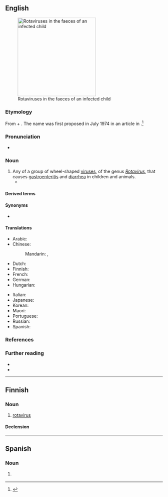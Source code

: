 {{also|Rotavirus|rotavírus}}
==English==
[[File:Multiple rotavirus particles.jpg|thumb|right|250px|Rotaviruses in the faeces of an infected child]]

===Etymology===
From {{bor|en|la|rota|t=wheel}} + {{m|en|virus}}. The name was first proposed in July 1974 in an article in ''{{w|The Lancet}}''.<ref>{{cite-journal|date=1974-07-13|author={{w|Thomas Henry Flewett|Flewett, T. H.}}, Bryden, A. S., Davies, H., Woode, G. N., Bridger, J. C., Derrick, J. M.|title=Relation between viruses from acute gastroenteritis of children and newborn calves|journal={{w|The Lancet}}|volume=304|issue=7872|doi=10.1016/S0140-6736(74)91631-6|page=63|passage=We propose therefore that these reovirus-like or orbivirus-like enteritis viruses of calves and children are in a group separate from both orbiviruses and reoviruses, and we suggest that the term “rotavirus” (from the Latin rota, a wheel) should be used for them.}}</ref>

===Pronunciation===
* {{IPA|en|/ˈɹəʊtəˌvaɪɹəs/}}

===Noun===
{{en-noun}}

# Any of a group of wheel-shaped [[virus]]es, of the genus ''[[Rotavirus]]'', that causes [[gastroenteritis]] and [[diarrhea]] in children and animals.
#* {{quote-journal|en|date=1974-07-13|author={{w|Thomas Henry Flewett|Flewett, T. H.}}, Bryden, A. S., Davies, H., Woode, G. N., Bridger, J. C., Derrick, J. M.| title=Relation between viruses from acute gastroenteritis of children and newborn calves| journal={{w|The Lancet}}| volume=304| issue=7872| doi=10.1016/S0140-6736(74)91631-6| page=63| passage=We propose therefore that these reovirus-like or orbivirus-like enteritis viruses of calves and children are in a group separate from both orbiviruses and reoviruses, and we suggest that the term “'''rotavirus'''” (from the Latin rota, a wheel) should be used for them.|brackets=on}}

====Derived terms====
{{col3|en
|antirotavirus
|nonrotavirus
|rotaviral
|rotavirion
|rotavirology
|rotavirologist
|rotaviruslike
}}

====Synonyms====
* {{l|en|duovirus}} {{q|dated}}

====Translations====
{{trans-top|any of a group of wheel-shaped viruses}}
* Arabic: {{t-needed|ar}}
* Chinese:
*: Mandarin: {{t|cmn|輪狀病毒|sc=Hani}}, {{t|cmn|轮状病毒|tr=lúnzhuàng bìngdú|sc=Hani}}
* Dutch: {{t|nl|rotavirus|n}}
* Finnish: {{t|fi|rotavirus}}
* French: {{t-needed|fr}}
* German: {{t-needed|de}}
* Hungarian: {{t|hu|rotavírus}}
{{trans-mid}}
* Italian: {{t-needed|it}}
* Japanese: {{t-needed|ja}}
* Korean: {{t-needed|ko}}
* Maori: {{t|mi|huaketo puku}}
* Portuguese: {{t|pt|rotavírus|m}}
* Russian: {{t-needed|ru}}
* Spanish: {{t|es|rotavirus|m}}
{{trans-bottom}}

===References===
<references/>

===Further reading===
* {{pedia}}
* {{specieslite|Rotavirus}}

{{C|en|Viruses}}

----

==Finnish==

===Noun===
{{fi-noun}}

# [[#English|rotavirus]]

====Declension====
{{fi-decl-vastaus|rotaviru|a}}

----

==Spanish==
{{wikipedia|lang=es}}

===Noun===
{{es-noun|m|rotavirus}}

# {{lb|es|virology}} {{l|en|rotavirus}}